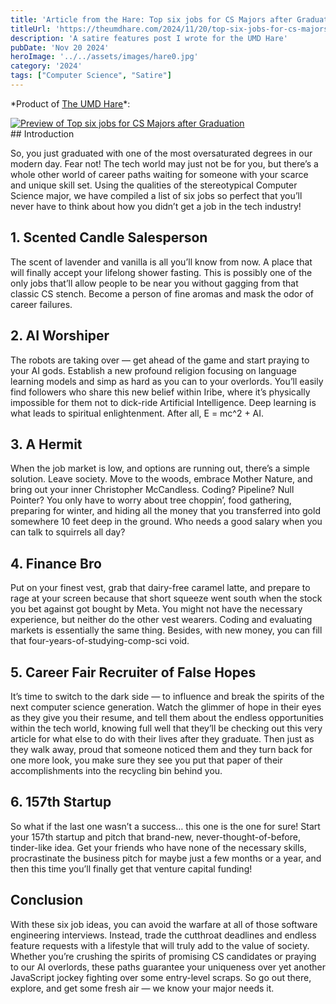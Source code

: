 ```yaml
---
title: 'Article from the Hare: Top six jobs for CS Majors after Graduation'
titleUrl: 'https://theumdhare.com/2024/11/20/top-six-jobs-for-cs-majors-after-graduation/'
description: 'A satire features post I wrote for the UMD Hare'
pubDate: 'Nov 20 2024'
heroImage: '../../assets/images/hare0.jpg'
category: '2024'
tags: ["Computer Science", "Satire"]
---
```


<div style={{ display: "flex", alignItems: "center", gap: "10px", fontSize: "27px" }}>
  <p style={{ fontSize: "35px", margin: 0 }}>
    *Product of <a href="https://theumdhare.com/2024/11/20/top-six-jobs-for-cs-majors-after-graduation/" 
    target="_blank" 
    rel="noopener noreferrer" 
    style={{ color: "#A51C30", textDecoration: "none" }}>The UMD Hare</a>*:
  </p>
  <a href="https://theumdhare.com" target="_blank" rel="noopener noreferrer">
    <img
      src="https://theumdhare.com/wp-content/uploads/2023/01/cropped-hare-logo.png?w=240"
      alt="Preview of Top six jobs for CS Majors after Graduation"
      style={{ maxWidth: "50px", height: "auto", display: "block" }}
    />
  </a>
</div>
## Introduction

So, you just graduated with one of the most oversaturated degrees in our modern day. Fear not! The tech world may just not be for you, but there’s a whole other world of career paths waiting for someone with your scarce and unique skill set. Using the qualities of the stereotypical Computer Science major, we have compiled a list of six jobs so perfect that you’ll never have to think about how you didn’t get a job in the tech industry!

## 1. Scented Candle Salesperson

The scent of lavender and vanilla is all you’ll know from now. A place that will finally accept your lifelong shower fasting. This is possibly one of the only jobs that’ll allow people to be near you without gagging from that classic CS stench. Become a person of fine aromas and mask the odor of career failures.

## 2. AI Worshiper

The robots are taking over — get ahead of the game and start praying to your AI gods. Establish a new profound religion focusing on language learning models and simp as hard as you can to your overlords. You’ll easily find followers who share this new belief within Iribe, where it’s physically impossible for them not to dick-ride Artificial Intelligence. Deep learning is what leads to spiritual enlightenment. After all, E = mc^2 + AI.

## 3. A Hermit

When the job market is low, and options are running out, there’s a simple solution. Leave society. Move to the woods, embrace Mother Nature, and bring out your inner Christopher McCandless. Coding? Pipeline? Null Pointer? You only have to worry about tree choppin’, food gathering, preparing for winter, and hiding all the money that you transferred into gold somewhere 10 feet deep in the ground. Who needs a good salary when you can talk to squirrels all day?

## 4. Finance Bro

Put on your finest vest, grab that dairy-free caramel latte, and prepare to rage at your screen because that short squeeze went south when the stock you bet against got bought by Meta. You might not have the necessary experience, but neither do the other vest wearers. Coding and evaluating markets is essentially the same thing. Besides, with new money, you can fill that four-years-of-studying-comp-sci void.

## 5. Career Fair Recruiter of False Hopes

It’s time to switch to the dark side — to influence and break the spirits of the next computer science generation. Watch the glimmer of hope in their eyes as they give you their resume, and tell them about the endless opportunities within the tech world, knowing full well that they’ll be checking out this very article for what else to do with their lives after they graduate. Then just as they walk away, proud that someone noticed them and they turn back for one more look, you make sure they see you put that paper of their accomplishments into the recycling bin behind you.

## 6. 157th Startup

So what if the last one wasn’t a success… this one is the one for sure! Start your 157th startup and pitch that brand-new, never-thought-of-before, tinder-like idea. Get your friends who have none of the necessary skills, procrastinate the business pitch for maybe just a few months or a year, and then this time you’ll finally get that venture capital funding!

## Conclusion

With these six job ideas, you can avoid the warfare at all of those software engineering interviews. Instead, trade the cutthroat deadlines and endless feature requests with a lifestyle that will truly add to the value of society. Whether you’re crushing the spirits of promising CS candidates or praying to our AI overlords, these paths guarantee your uniqueness over yet another JavaScript jockey fighting over some entry-level scraps. So go out there, explore, and get some fresh air — we know your major needs it.








